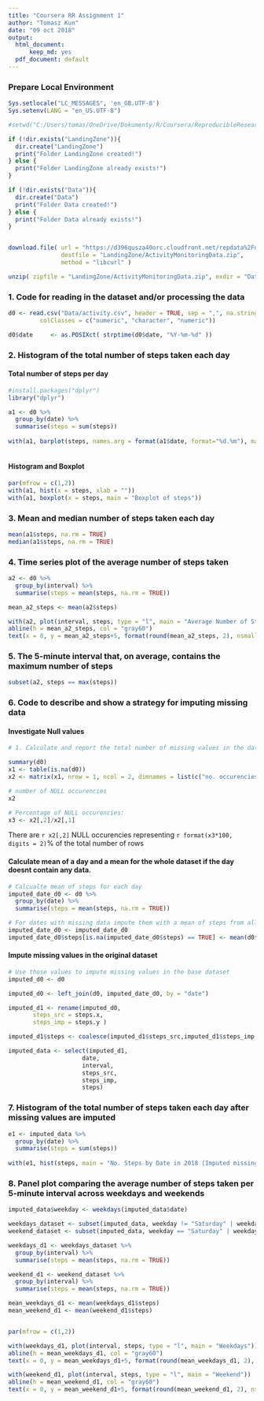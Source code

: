 ```yaml
---
title: "Coursera RR Assignment 1"
author: "Tomasz Kun"
date: "09 oct 2018"
output:
  html_document:
      keep_md: yes
  pdf_document: default
---
```


### Prepare Local Environment

```r

Sys.setlocale("LC_MESSAGES", 'en_GB.UTF-8')
Sys.setenv(LANG = "en_US.UTF-8")

#setwd("C:/Users/tomas/OneDrive/Dokumenty/R/Coursera/ReproducibleResearch/Assignment1")

if (!dir.exists("LandingZone")){
  dir.create("LandingZone")
  print("Folder LandingZone created!")
} else {
  print("Folder LandingZone already exists!")
}

if (!dir.exists("Data")){
  dir.create("Data")
  print("Folder Data created!")
} else {
  print("Folder Data already exists!")
}


download.file( url = "https://d396qusza40orc.cloudfront.net/repdata%2Fdata%2Factivity.zip",  
               destfile = "LandingZone/ActivityMonitoringData.zip", 
               method = "libcurl" )

unzip( zipfile = "LandingZone/ActivityMonitoringData.zip", exdir = "Data" )

```


### 1. Code for reading in the dataset and/or processing the data

```r

d0 <- read.csv("Data/activity.csv", header = TRUE, sep = ",", na.strings= "NA", 
         colClasses = c("numeric", "character", "numeric"))

d0$date     <- as.POSIXct( strptime(d0$date, "%Y-%m-%d" ))

```

 
 
### 2. Histogram of the total number of steps taken each day

#### Total number of steps per day

```r

#install.packages("dplyr")
library("dplyr")

```

```r

a1 <- d0 %>% 
  group_by(date) %>%
  summarise(steps = sum(steps))
 
with(a1, barplot(steps, names.arg = format(a1$date, format="%d.%m"), main = "No. Steps by Date (2018)"))
 

```

#### Histogram and Boxplot
```r
par(mfrow = c(1,2))
with(a1, hist(x = steps, xlab = ""))
with(a1, boxplot(x = steps, main = "Boxplot of steps"))
```


### 3. Mean and median number of steps taken each day
```r
mean(a1$steps, na.rm = TRUE)
median(a1$steps, na.rm = TRUE)
```


### 4. Time series plot of the average number of steps taken
```r

a2 <- d0 %>% 
  group_by(interval) %>%
  summarise(steps = mean(steps, na.rm = TRUE))

mean_a2_steps <- mean(a2$steps)

with(a2, plot(interval, steps, type = "l", main = "Average Number of Steps Taken"))
abline(h = mean_a2_steps, col = "gray60")
text(x = 0, y = mean_a2_steps+5, format(round(mean_a2_steps, 2), nsmall = 2), col = 1, adj = c(-.1, -.1))

```

 
### 5. The 5-minute interval that, on average, contains the maximum number of steps
```r

subset(a2, steps == max(steps))
```

 
### 6. Code to describe and show a strategy for imputing missing data
#### Investigate Null values
```r

# 1. Calculate and report the total number of missing values in the dataset (i.e. the total number of rows with NAs)

summary(d0)
x1 <- table(is.na(d0))
x2 <- matrix(x1, nrow = 1, ncol = 2, dimnames = list(c("no. occurencies"),c("Non NULL","NULL")))

# number of NULL occurencies
x2

# Percentage of NULL occurencies:
x3 <- x2[,2]/x2[,1]

```
There are `r x2[,2]` NULL occurencies representing `r format(x3*100, digits = 2)`% of the total number of rows

#### Calculate mean of a day and a mean for the whole dataset if the day doesnt contain any data.

```r

# Calcualte mean of steps for each day
imputed_date_d0 <- d0 %>% 
  group_by(date) %>%
  summarise(steps = mean(steps, na.rm = TRUE))

# For dates with missing data impute them with a mean of steps from all dates
imputed_date_d0 <- imputed_date_d0
imputed_date_d0$steps[is.na(imputed_date_d0$steps) == TRUE] <- mean(d0$steps, na.rm = TRUE)

```

#### Impute missing values in the original dataset 

```r

# Use those values to impute missing values in the base dataset
imputed_d0 <- d0

imputed_d0 <- left_join(d0, imputed_date_d0, by = "date")

imputed_d1 <- rename(imputed_d0, 
       steps_src = steps.x,
       steps_imp = steps.y )

imputed_d1$steps <- coalesce(imputed_d1$steps_src,imputed_d1$steps_imp )

imputed_data <- select(imputed_d1, 
                     date,
                     interval,
                     steps_src,
                     steps_imp,
                     steps)
```

### 7. Histogram of the total number of steps taken each day after missing values are imputed

```r

e1 <- imputed_data %>% 
  group_by(date) %>%
  summarise(steps = sum(steps))
 
with(e1, hist(steps, main = "No. Steps by Date in 2018 (Imputed missing values"))

```

### 8. Panel plot comparing the average number of steps taken per 5-minute interval across weekdays and weekends

```r

imputed_data$weekday <- weekdays(imputed_data$date)

weekdays_dataset <- subset(imputed_data, weekday != "Saturday" | weekday != "Sunday" )
weekend_dataset <- subset(imputed_data, weekday == "Saturday" | weekday == "Sunday" )

weekdays_d1 <- weekdays_dataset %>% 
  group_by(interval) %>%
  summarise(steps = mean(steps, na.rm = TRUE))

weekend_d1 <- weekend_dataset %>% 
  group_by(interval) %>%
  summarise(steps = mean(steps, na.rm = TRUE))

mean_weekdays_d1 <- mean(weekdays_d1$steps)
mean_weekend_d1 <- mean(weekend_d1$steps)


par(mfrow = c(1,2))

with(weekdays_d1, plot(interval, steps, type = "l", main = "Weekdays"))
abline(h = mean_weekdays_d1, col = "gray60")
text(x = 0, y = mean_weekdays_d1+5, format(round(mean_weekdays_d1, 2), nsmall = 2), col = 1, adj = c(-.1, -.1))

with(weekend_d1, plot(interval, steps, type = "l", main = "Weekend"))
abline(h = mean_weekend_d1, col = "gray60")
text(x = 0, y = mean_weekend_d1+5, format(round(mean_weekend_d1, 2), nsmall = 2), col = 1, adj = c(-.1, -.1))


```